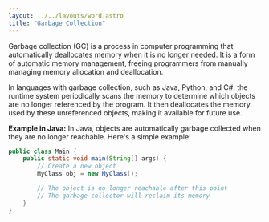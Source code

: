 ```yaml
---
layout: ../../layouts/word.astro
title: "Garbage Collection"
---
```

Garbage collection (GC) is a process in computer programming that automatically deallocates memory when it is no longer needed. It is a form of automatic memory management, freeing programmers from manually managing memory allocation and deallocation.

In languages with garbage collection, such as Java, Python, and C#, the runtime system periodically scans the memory to determine which objects are no longer referenced by the program. It then deallocates the memory used by these unreferenced objects, making it available for future use.

**Example in Java:**
In Java, objects are automatically garbage collected when they are no longer reachable. Here's a simple example:

```java
public class Main {
    public static void main(String[] args) {
        // Create a new object
        MyClass obj = new MyClass();

        // The object is no longer reachable after this point
        // The garbage collector will reclaim its memory
    }
}
```